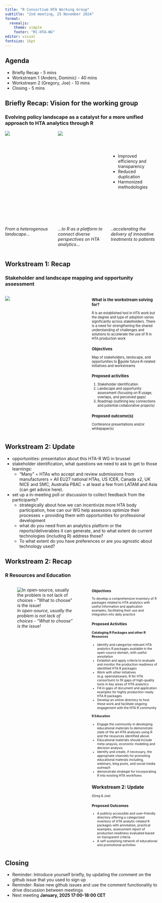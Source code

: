 ```yaml
---
title: "R Consortium HTA Working Group"
subtitle: "2nd meeting, 25 November 2024"
format:
  revealjs: 
    theme: simple
    footer: "RC-HTA-WG"
editor: visual
fontsize: 16pt
---
```


## Agenda

-   Briefly Recap - 5 mins 
-   Workstream 1 (Anders, Dominic) - 40 mins
-   Workstream 2 (Gregory, Joe) - 10 mins
-   Closing - 5 mins

## Briefly Recap: Vision for the working group

### Evolving policy landscape as a catalyst for a more unified approach to HTA analytics through R

::: columns
::: {.column width="30%"}
```{=html}
<div style="position: relative; height: 300px;">
   <div style="position: absolute; center: 0;height:300px;">
    <img src="archive_assets/RC-HTA-WG_Meeting_Oct2024_files/jigsaw1_gfx.png" >
   </div>
</div>
```
*From a heterogenous landscape...*
:::

::: {.column width="30%"}
```{=html}
<div style="position: relative; height: 300px; ">
   <div style="position: absolute; height:300px;">
    <img src="archive_assets/RC-HTA-WG_Meeting_Oct2024_files/jigsaw2_gfx.png">
   </div>
</div>
```
*...to R as a platform to connect diverse perspectives on HTA analytics...*
:::

::: {.column width="30%"}
```{=html}
<div style="position: relative; height: 300px;">
   <div style="position: absolute; top: 60px; height:240px;">
```
-   Improved efficiency and transparency
-   Reduced duplication
-   Harmonized methodologies

```{=html}
   </div>
</div>
```
*..accelerating the delivery of innovative treatments to patients*
:::
:::

## Workstream 1: Recap

### Stakeholder and landscape mapping and opportunity assessment

::: columns
::: {.column width="55%"}
![](archive_assets/RC-HTA-WG_Meeting_Oct2024_files/workstream1_gfx.png)
:::

::: {.column width="45%"}
::: {style="font-size: 80%;"}
### What is the workstream solving for?

R is an established tool in HTA work but the degree and type of adoption varies significantly across stakeholders. There is a need for strengthening the shared understanding of challenges and solutions to accelerate the use of R in HTA production work

### Objectives

Map of stakeholders, landscape, and opportunities to guide future R-related initiatives and workstreams

### Proposed activities

1.  Stakeholder identification
2.  Landscape and opportunity assessment (focusing on R usage, overlaps, and perceived gaps)
3.  Roadmap (outlining key connections and potential collaborative projects)

### Proposed outcome(s)

Conference presentations and/or whitepaper(s)
:::
:::
:::

## Workstream 2: Update

+ opportunities: presentation about this HTA-R WG in brussel
+ stakeholder identification, what questions we need to ask to get to those learnings:
  - “Many” = HTAs who accept and review submissions from manufacturers = All EU27 national HTAs, US ICER, Canada x2, UK NICE and SMC, Australia PBAC + at least a few from LATAM and Asia (can get advice here).
+ set up a in-meeting poll or discussion to collect feedback from the participants?
  - strategically about how we can incentivize more HTA body participation, how can our WG help assessors optimize their processes + providing them with opportunities for professional development
  - what do you need from an analytics platform or the reports/deliverables it can generate, and to what extent do current technologies (including R) address those? 
  - To what extent do you have preferences or are you agnostic about technology used?


## Workstream 2: Recap

### R Resources and Education

::: columns
::: {.column width="55%"}
![*In open-source, usually the problem is not lack of choices - “What to choose” is the issue!*](archive_assets/RC-HTA-WG_Meeting_Oct2024_files/workstream2_gfx.png)
:::

::: {.column width="45%"}
::: {style="font-size: 75%;"}
### Objectives

To develop a comprehensive inventory of R packages related to HTA analytics with useful information and application examples, facilitating their use and integration into daily practice

### Proposed Activities

#### Cataloging R Packages and other R Resources

-   Identify and categorize relevant HTA analytics R packages available in the open-source domain, with useful annotation
-   Establish and apply criteria to evaluate and monitor the production readiness of identified HTA R packages
-   Work with other initiatives (e.g. openstatsware, R for HTA consortium) to fill gaps of high-quality tools in key areas of HTA analytics
-   Fill in gaps of document and application examples for highly production-ready HTA R packages
-   Develop an online directory to host these work and facilitate ongoing engagement with the HTA R community

#### R Education

- Engage the community in developing educational materials to demonstrate state of the art HTA analyses using R and the resources identified above.
- Educational materials should include meta-anaysis, economic modeling and decision analysis
- Identify and create, if necessary, the appropriate channels for promoting educational materals including, webinars, blog posts, and social media outreach
- demonstrate strategie for incorporating R into existing HTA workflows

## Workstream 2: Update

(Greg & Joe)


### Proposed Outcomes

- A publicly accessible and user-friendly directory offering a categorized inventory of HTA analytic-related R packages with annotation, practical examples, assessment report of production readiness evaluated based on transparent criteria
- A self sustaining network of educational and promotional activities

:::
:::
:::

## Closing

+ Reminder: Introduce yourself briefly, by updating the comment on the github issue that you used to sign up
+ Reminder: Raise new github issues and use the comment functionality to drive discussion between meetings
+ Next meeting **January, 2025 17:00-18:00 CET**
